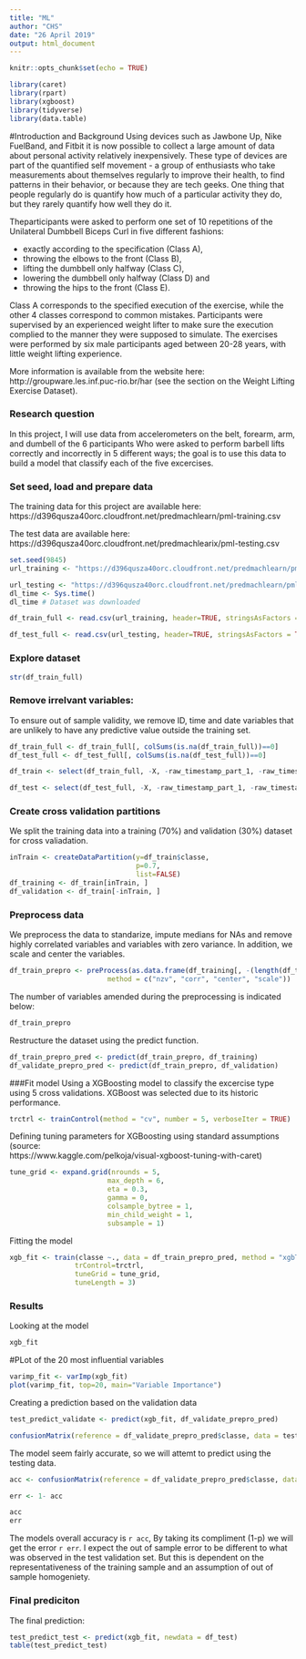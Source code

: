 ---
title: "ML"
author: "CHS"
date: "26 April 2019"
output: html_document
---

```{r setup, include=FALSE}
knitr::opts_chunk$set(echo = TRUE)
```

```{r message=FALSE}
library(caret)
library(rpart)
library(xgboost)
library(tidyverse)
library(data.table)
```

#Introduction and Background
Using devices such as Jawbone Up, Nike FuelBand, and Fitbit it is now possible to collect a large amount of data about personal activity relatively inexpensively. These type of devices are part of the quantified self movement - a group of enthusiasts who take measurements about themselves regularly to improve their health, to find patterns in their behavior, or because they are tech geeks. One thing that people regularly do is quantify how much of a particular activity they do, but they rarely quantify how well they do it. 

Theparticipants were asked to perform one set of 10 repetitions of the Unilateral Dumbbell Biceps Curl in five different fashions: 

* exactly according to the specification (Class A), 
* throwing the elbows to the front (Class B), 
* lifting the dumbbell only halfway (Class C), 
* lowering the dumbbell only halfway (Class D) and 
* throwing the hips to the front (Class E).

Class A corresponds to the specified execution of the exercise, while the other 4 classes correspond to common mistakes. Participants were supervised by an experienced weight lifter to make sure the execution complied to the manner they were supposed to simulate. The exercises were performed by six male participants aged between 20-28 years, with little weight lifting experience.

More information is available from the website here: http://groupware.les.inf.puc-rio.br/har (see the section on the Weight Lifting Exercise Dataset).

### Research question
In this project, I will use data from accelerometers on the belt, forearm, arm, and dumbell of the 6 participants Who were asked to perform barbell lifts correctly and incorrectly in 5 different ways; the goal is to use this data to build a model that classify each of the five excercises.

### Set seed, load and prepare data
The training data for this project are available here: https://d396qusza40orc.cloudfront.net/predmachlearn/pml-training.csv

The test data are available here: https://d396qusza40orc.cloudfront.net/predmachlearix/pml-testing.csv

```{r }
set.seed(9845)
url_training <- "https://d396qusza40orc.cloudfront.net/predmachlearn/pml-training.csv"

url_testing <- "https://d396qusza40orc.cloudfront.net/predmachlearn/pml-testing.csv"
dl_time <- Sys.time()
dl_time # Dataset was downloaded

df_train_full <- read.csv(url_training, header=TRUE, stringsAsFactors =  TRUE, na.strings=c("NA", "#DIV/0!", ""))

df_test_full <- read.csv(url_testing, header=TRUE, stringsAsFactors = TRUE, na.strings=c("NA", "#DIV/0!", ""))
```

### Explore dataset
```{r }
str(df_train_full)
```

### Remove irrelvant variables:
To ensure out of sample validity, we remove ID, time and date variables that are unlikely to have any predictive value outside the training set. 
```{r }
df_train_full <- df_train_full[, colSums(is.na(df_train_full))==0]
df_test_full <- df_test_full[, colSums(is.na(df_test_full))==0]

df_train <- select(df_train_full, -X, -raw_timestamp_part_1, -raw_timestamp_part_2, -cvtd_timestamp, -user_name, -new_window, -num_window) 

df_test <- select(df_test_full, -X, -raw_timestamp_part_1, -raw_timestamp_part_2, -cvtd_timestamp, -user_name, -new_window, -num_window)
```

### Create cross validation partitions
We split the training data into a training (70%) and validation (30%) dataset for cross valiadation.

```{r, cache=TRUE }
inTrain <- createDataPartition(y=df_train$classe,
                               p=0.7,
                               list=FALSE)
df_training <- df_train[inTrain, ]
df_validation <- df_train[-inTrain, ]
```

### Preprocess data
We preprocess the data to standarize, impute medians for NAs and remove highly correlated variables and variables with zero variance. In addition, we scale and center the variables.

```{r }
df_train_prepro <- preProcess(as.data.frame(df_training[, -(length(df_training) - 1)]), 
                        method = c("nzv", "corr", "center", "scale"))
```

The number of variables amended during the preprocessing is indicated below: 
```{r }
df_train_prepro
```

Restructure the dataset using the predict function.
```{r }
df_train_prepro_pred <- predict(df_train_prepro, df_training)
df_validate_prepro_pred <- predict(df_train_prepro, df_validation)
```

###Fit model
Using a XGBoosting model to classify the excercise type using 5 cross validations. XGBoost was selected due to its historic performance.

```{r }
trctrl <- trainControl(method = "cv", number = 5, verboseIter = TRUE)
```

Defining tuning parameters for XGBoosting using standard assumptions (source:  
https://www.kaggle.com/pelkoja/visual-xgboost-tuning-with-caret)
```{r }
tune_grid <- expand.grid(nrounds = 5,
                        max_depth = 6,
                        eta = 0.3,
                        gamma = 0,
                        colsample_bytree = 1,
                        min_child_weight = 1,
                        subsample = 1)
```

Fitting the model
```{r }
xgb_fit <- train(classe ~., data = df_train_prepro_pred, method = "xgbTree",
                trControl=trctrl,
                tuneGrid = tune_grid,
                tuneLength = 3)
```

### Results

Looking at the model 
```{r }
xgb_fit
```

#PLot of the 20 most influential variables
```{r }
varimp_fit <- varImp(xgb_fit)
plot(varimp_fit, top=20, main="Variable Importance")
```

Creating a prediction based on the validation data
```{r }
test_predict_validate <- predict(xgb_fit, df_validate_prepro_pred)

confusionMatrix(reference = df_validate_prepro_pred$classe, data = test_predict_validate, mode='everything', positive='MM')
```

The model seem fairly accurate, so we will attemt to predict using the testing data.

```{r }
acc <- confusionMatrix(reference = df_validate_prepro_pred$classe, data = test_predict_validate, mode='everything', positive='MM')$overall[1]

err <- 1- acc

acc
err
```

The models overall accuracy is `r acc`, By taking its compliment (1-p) we will get the error `r err`. I expect the out of sample error to be different to what was observed in the test validation set. But this is dependent on the representativeness of the training sample and an assumption of out of sample homogeniety. 

### Final prediciton
The final prediction:
```{r }
test_predict_test <- predict(xgb_fit, newdata = df_test)
table(test_predict_test)
```
